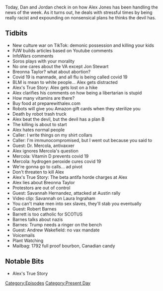 {{DEFAULTSORT:
    #_EPISODE_0485:September 23-24, 2020
}}{{Episode
    | title             = September 23-24, 2020
    | caption           = Listen to this episode on [https://knowledgefight.libsyn.com/485-september-23-24-2020 Libsyn] [https://open.spotify.com/episode/7gOujCohHSgm7WQZWFA2Ko Spotify]
    | episodeNumber     = 485
    | length            = 02:11:05
    | airDate           = September 25, 2020
    | coverageStartDate = September 23, 2020
    | coverageEndDate   = September 24, 2020
    | episodeType       = [[:Category:Present Day|Present Day]]
    | appearance        = [[Paul Joseph Watson]], [[Jon Stewart]], [[Breonna Taylor]], [[Dr Mercola]], [[Savannah Hernandez]], [[Laura Ingraham]], [[Robert Barnes]], [[Amy Coney Barrett]], [[Andrew Wakefield]]
    | previousEpisode   = [[484: September 18-19, 2020]]
    | nextEpisode       = [[486: September 27, 2020]]
}}

{{Stub}}

Today, Dan and Jordan check in on how Alex Jones has been handling the news of the week. As it turns out, he deals with stressful times by being really racist and expounding on nonsensical plans he thinks the devil has.

==Tidbits==

*New culture war on TikTok: demonic possession and killing your kids
*PJW builds articles based on Youtube comments
*InfoWars comments
*Soros plays with your morality
*No one cares about the VA except Jon Stewart
*Breonna Taylor? what about abortion?
*Covid 19 is manmade, and all flu is being called covid 19
*BLM is mean to white people... Alex gets distracted
*Alex's True Story: Alex gets lost on a hike
*Alex clarifies his comments on how being a libertarian is stupid
*How many vitamins are there?
*Buy food at preparewithalex.com
*Robots will give you Amazon gift cards when they sterilize you
*Death by robot trash truck
*Alex beat the devil, but the devil has a plan B
*The killing is about to start
*Alex hates normal people
*Caller: I write things on my shirt collars
*Caller: I'm immunocompromised, but I went out because you said to
*Guest: Dr. Mercola, antivaxxer
*Alex ignores Mercola's question
*Mercola: Vitamin D prevents covid 19
*Mercola: hydrogen peroxide cures covid 19
*We're gonna go to calls... ad pivot
*Don't threaten to kill Alex
*Alex's True Story: The beta antifa horde charges at Alex
*Alex lies about Breonna Taylor
*Protestors are out of control
*Guest: Savannah Hernandez, attacked at Austin rally
*Video clip: Savannah on Laura Ingraham
*You can't make men into sex slaves, they'll stab you eventually
*Guest: Robert Barnes
*Barrett is too catholic for SCOTUS
*Barnes talks about nazis
*Barnes: Trump needs a ringer on the bench
*Guest: Andrew Wakefield: no vax mandate
*Voicemails
*Plant Watching
*Mailbag: 1792 full proof bourbon, Canadian candy

==Notable Bits==

*Alex's True Story

[[Category:Episodes]]
[[Category:Present Day]]
